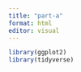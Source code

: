 ```yaml
---
title: "part-a"
format: html
editor: visual
---
```


```r
library(ggplot2)
library(tidyverse)
```

